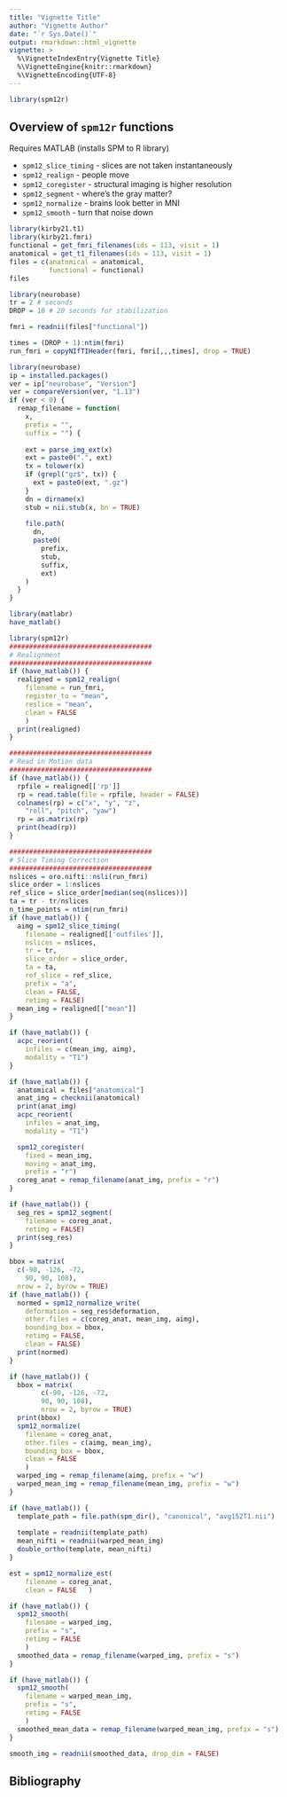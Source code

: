 ```yaml
---
title: "Vignette Title"
author: "Vignette Author"
date: "`r Sys.Date()`"
output: rmarkdown::html_vignette
vignette: >
  %\VignetteIndexEntry{Vignette Title}
  %\VignetteEngine{knitr::rmarkdown}
  %\VignetteEncoding{UTF-8}
---
```



```r
library(spm12r)
```


## Overview of `spm12r` functions

Requires MATLAB (installs SPM to R library)

- `spm12_slice_timing` - slices are not taken instantaneously
- `spm12_realign` - people move
- `spm12_coregister` - structural imaging is higher resolution
- `spm12_segment` - where's the gray matter?
- `spm12_normalize` - brains look better in MNI
- `spm12_smooth` - turn that noise down


```r
library(kirby21.t1)
library(kirby21.fmri)
functional = get_fmri_filenames(ids = 113, visit = 1)
anatomical = get_t1_filenames(ids = 113, visit = 1)
files = c(anatomical = anatomical,
          functional = functional)
files
```

```r
library(neurobase)
tr = 2 # seconds
DROP = 10 # 20 seconds for stabilization

fmri = readnii(files["functional"])

times = (DROP + 1):ntim(fmri)
run_fmri = copyNIfTIHeader(fmri, fmri[,,,times], drop = TRUE)
```


```r
library(neurobase)
ip = installed.packages()
ver = ip["neurobase", "Version"]
ver = compareVersion(ver, "1.13")
if (ver < 0) {
  remap_filename = function(
    x, 
    prefix = "", 
    suffix = "") {
    
    ext = parse_img_ext(x)
    ext = paste0(".", ext)
    tx = tolower(x)
    if (grepl("gz$", tx)) {
      ext = paste0(ext, ".gz")
    }
    dn = dirname(x)
    stub = nii.stub(x, bn = TRUE)
    
    file.path(
      dn,
      paste0(
        prefix, 
        stub,
        suffix,
        ext)
    )
  }
}
```

```r
library(matlabr)
have_matlab()
```

```r
library(spm12r)
####################################
# Realignment
####################################
if (have_matlab()) {
  realigned = spm12_realign( 
	filename = run_fmri, 
	register_to = "mean",
	reslice = "mean",
	clean = FALSE
	)
  print(realigned)
}
```

```r
####################################
# Read in Motion data
####################################
if (have_matlab()) {
  rpfile = realigned[['rp']]
  rp = read.table(file = rpfile, header = FALSE)
  colnames(rp) = c("x", "y", "z", 
  	"roll", "pitch", "yaw")
  rp = as.matrix(rp)
  print(head(rp))
}
```

```r
####################################
# Slice Timing Correction
####################################
nslices = oro.nifti::nsli(run_fmri)
slice_order = 1:nslices
ref_slice = slice_order[median(seq(nslices))]
ta = tr - tr/nslices
n_time_points = ntim(run_fmri)
if (have_matlab()) {
  aimg = spm12_slice_timing(
  	filename = realigned[['outfiles']],
  	nslices = nslices,
  	tr = tr, 
  	slice_order = slice_order,
  	ta = ta, 
  	ref_slice = ref_slice,
  	prefix = "a", 
  	clean = FALSE, 
  	retimg = FALSE)
  mean_img = realigned[["mean"]]
}
```  

```r
if (have_matlab()) {
  acpc_reorient(
    infiles = c(mean_img, aimg),
    modality = "T1")
}
```

```r
if (have_matlab()) {
  anatomical = files["anatomical"]
  anat_img = checknii(anatomical)
  print(anat_img)
  acpc_reorient(
    infiles = anat_img,
    modality = "T1")

  spm12_coregister(
  	fixed = mean_img,
  	moving = anat_img,
  	prefix = "r")
  coreg_anat = remap_filename(anat_img, prefix = "r")
}
```

```r
if (have_matlab()) {
  seg_res = spm12_segment(
  	filename = coreg_anat,
  	retimg = FALSE)
  print(seg_res)
}
```

```r
bbox = matrix(
  c(-90, -126, -72, 
    90, 90, 108), 
  nrow = 2, byrow = TRUE)
if (have_matlab()) {
  normed = spm12_normalize_write(
  	deformation = seg_res$deformation,
  	other.files = c(coreg_anat, mean_img, aimg),
  	bounding_box = bbox,
  	retimg = FALSE, 
  	clean = FALSE)
  print(normed)
}
```


```r
if (have_matlab()) {
  bbox = matrix(
  		c(-90, -126, -72, 
  		90, 90, 108), 
  		nrow = 2, byrow = TRUE)
  print(bbox)
  spm12_normalize(
  	filename = coreg_anat,
  	other.files = c(aimg, mean_img),
  	bounding_box = bbox,
  	clean = FALSE
  	)
  warped_img = remap_filename(aimg, prefix = "w")
  warped_mean_img = remap_filename(mean_img, prefix = "w")
}
```


```r
if (have_matlab()) {
  template_path = file.path(spm_dir(), "canonical", "avg152T1.nii")
  
  template = readnii(template_path)
  mean_nifti = readnii(warped_mean_img)
  double_ortho(template, mean_nifti)  
}

est = spm12_normalize_est(
  	filename = coreg_anat,
  	clean = FALSE	)  
```

```r
if (have_matlab()) {
  spm12_smooth(
  	filename = warped_img,
  	prefix = "s",
  	retimg = FALSE
  	)
  smoothed_data = remap_filename(warped_img, prefix = "s")
}

```

```r
if (have_matlab()) {
  spm12_smooth(
  	filename = warped_mean_img,
  	prefix = "s",
  	retimg = FALSE
  	)  
  smoothed_mean_data = remap_filename(warped_mean_img, prefix = "s")
}
```

```r
smooth_img = readnii(smoothed_data, drop_dim = FALSE)
```

## Bibliography



